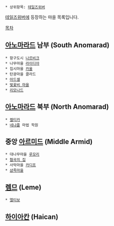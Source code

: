  * 상위항목: [[테일즈위버]]
[[테일즈위버]]에 등장하는 마을 목록입니다.

[[목차]]
== [[아노마라드]] 남부 (South Anomarad) ==
 * 항구도시 [[나르비크]]
 * 나무마을 [[라이디아]]
 * 집시마을 [[카울]]
 * 탄광마을 클라드
 * [[아드셀]]
 * [[벚꽃비 마을]]
 * [[리모나드]]

== [[아노마라드]] 북부 (North Anomarad) ==
 * [[켈티카]]
 * [[네냐플]] 마법 학원

== 중앙 [[아르미드]] (Middle Armid) ==
 * 대나무마을 [[루모리]]
 * [[협곡의 집]]
 * 사막마을 [[카디프]]
 * [[샴족마을]]

== [[렘므]] (Leme) ==
 * [[엘티보]]

== [[하이아칸]] (Haican) ==
 * [[블루코럴]]

== [[산스루리아]] (Sansruria) ==
 * [[칸타파르스]]
 * [[산스루]]

== [[달의 섬]] (Moon Island) ==
 * [[달의 섬]]

== [[오를란느]] (Orlanne) ==
 * 오를리

== [[트라바체스]] (Travaches) == 
 * 론

== [[레코르다블]] (Lecordable) ==

== [[필멸의 땅]] (Mortal Land) ==
 * [[가나폴리]][* 아직 게임상에 구현되지 않음]

== [[룬]]의 정원 ==
 * [[룬의 정원]]
